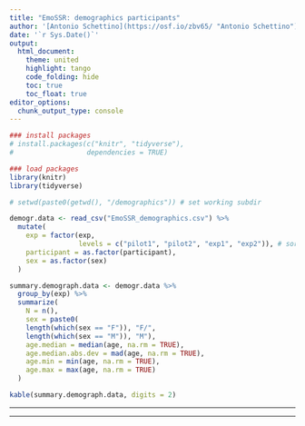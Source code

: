 ```yaml
---
title: "EmoSSR: demographics participants"
author: '[Antonio Schettino](https://osf.io/zbv65/ "Antonio Schettino")'
date: '`r Sys.Date()`'
output:
  html_document:
    theme: united
    highlight: tango
    code_folding: hide
    toc: true
    toc_float: true
editor_options: 
  chunk_output_type: console
---
```


```r

### install packages
# install.packages(c("knitr", "tidyverse"),
#                  dependencies = TRUE)

### load packages
library(knitr)
library(tidyverse)

```

```r

# setwd(paste0(getwd(), "/demographics")) # set working subdir

demogr.data <- read_csv("EmoSSR_demographics.csv") %>%
  mutate(
    exp = factor(exp,
                 levels = c("pilot1", "pilot2", "exp1", "exp2")), # sort pilots first
    participant = as.factor(participant),
    sex = as.factor(sex)
  )

summary.demograph.data <- demogr.data %>%
  group_by(exp) %>%
  summarize(
    N = n(),
    sex = paste0(
    length(which(sex == "F")), "F/",
    length(which(sex == "M")), "M"),
    age.median = median(age, na.rm = TRUE),
    age.median.abs.dev = mad(age, na.rm = TRUE),
    age.min = min(age, na.rm = TRUE),
    age.max = max(age, na.rm = TRUE)
  )

kable(summary.demograph.data, digits = 2)

```

***
***
